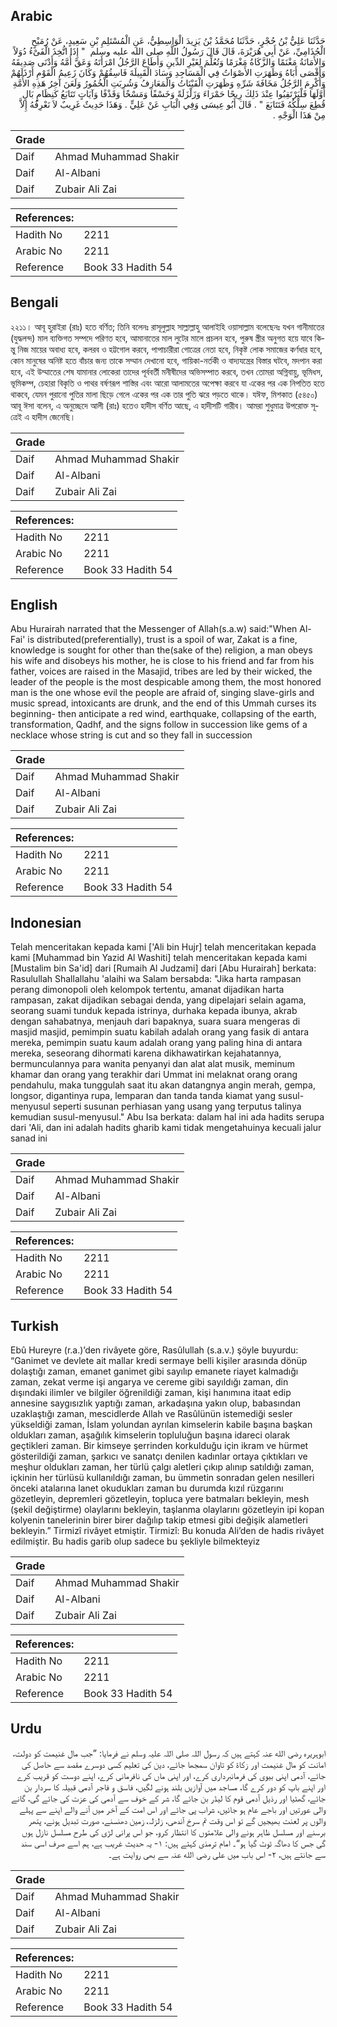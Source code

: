 ## Arabic


<div dir="rtl" lang="ar" style={{fontSize:'larger',backgroundColor:'#f8f9fa',padding:20}}>
حَدَّثَنَا عَلِيُّ بْنُ حُجْرٍ، حَدَّثَنَا مُحَمَّدُ بْنُ يَزِيدَ الْوَاسِطِيُّ، عَنِ الْمُسْتَلِمِ بْنِ سَعِيدٍ، عَنْ رُمَيْحٍ الْجُذَامِيِّ، عَنْ أَبِي هُرَيْرَةَ، قَالَ قَالَ رَسُولُ اللَّهِ صلى الله عليه وسلم ‏ "‏ إِذَا اتُّخِذَ الْفَىْءُ دُوَلاً وَالأَمَانَةُ مَغْنَمًا وَالزَّكَاةُ مَغْرَمًا وَتُعُلِّمَ لِغَيْرِ الدِّينِ وَأَطَاعَ الرَّجُلُ امْرَأَتَهُ وَعَقَّ أُمَّهُ وَأَدْنَى صَدِيقَهُ وَأَقْصَى أَبَاهُ وَظَهَرَتِ الأَصْوَاتُ فِي الْمَسَاجِدِ وَسَادَ الْقَبِيلَةَ فَاسِقُهُمْ وَكَانَ زَعِيمُ الْقَوْمِ أَرْذَلَهُمْ وَأُكْرِمَ الرَّجُلُ مَخَافَةَ شَرِّهِ وَظَهَرَتِ الْقَيْنَاتُ وَالْمَعَازِفُ وَشُرِبَتِ الْخُمُورُ وَلَعَنَ آخِرُ هَذِهِ الأُمَّةِ أَوَّلَهَا فَلْيَرْتَقِبُوا عِنْدَ ذَلِكَ رِيحًا حَمْرَاءَ وَزَلْزَلَةً وَخَسْفًا وَمَسْخًا وَقَذْفًا وَآيَاتٍ تَتَابَعُ كَنِظَامٍ بَالٍ قُطِعَ سِلْكُهُ فَتَتَابَعَ ‏"‏ ‏.‏ قَالَ أَبُو عِيسَى وَفِي الْبَابِ عَنْ عَلِيٍّ ‏.‏ وَهَذَا حَدِيثٌ غَرِيبٌ لاَ نَعْرِفُهُ إِلاَّ مِنْ هَذَا الْوَجْهِ ‏.‏
</div>
<div style={{backgroundColor:'#f8f9fa',padding:20, marginBottom: 10}}><table> <thead> <tr> <th>Grade</th> <th></th> </tr> </thead> <tbody> <tr><td>Daif</td><td>Ahmad Muhammad Shakir</td></tr><tr><td>Daif</td><td>Al-Albani</td></tr><tr><td>Daif</td><td>Zubair Ali Zai</td></tr></tbody></table><table> <thead> <tr> <th>References:</th> <th></th> </tr> </thead> <tbody><tr><td>Hadith No</td><td>2211</td></tr><tr><td>Arabic No</td><td>2211</td></tr><tr><td>Reference</td><td>Book 33 Hadith 54</td></tr></tbody></table></div>

## Bengali


<div dir="ltr" lang="bn" style={{fontSize:'larger',backgroundColor:'#f8f9fa',padding:20}}>
২২১১। আবূ হুরাইরা (রাঃ) হতে বর্ণিত; তিনি বলেনঃ রাসূলুল্লাহ সাল্লাল্লাহু আলাইহি ওয়াসাল্লাম বলেছেনঃ যখন গানীমাতের (যুদ্ধলন্দ) মাল ব্যক্তিগত সম্পদে পরিণত হবে, আমানাতের মাল লুটের মালে প্রচলন হবে, পুরুষ স্ত্রীর অনুগত হয়ে যাবে কিন্তু নিজ মায়ের অবাধ্য হবে, কলরব ও হট্টগোল করবে, পাপাচারীরা গোত্রের নেতা হবে, নিকৃষ্ট লোক সমাজের কর্ণধার হবে, কোন মানুষের অনিষ্ট হতে বাঁচার জন্য তাকে সম্মান দেখানো হবে, গায়িকা-নর্তকী ও বাদ্যযন্ত্রের বিস্তার ঘটবে, মদপান করা হবে, এই উম্মাতের শেষ যামানার লোকেরা তাদের পূর্ববর্তী মনীষীদের অভিসম্পাত করবে, তখন তোমরা অগ্নিবায়ু, ভূমিধস, ভূমিকম্প, চেহারা বিকৃতি ও পাথর বর্ষণরূপ শাস্তির এবং আরো আলামতের অপেক্ষা করবে যা একের পর এক নিপতিত হতে থাকবে, যেমন পুরানো পুতির মালা ছিড়ে গেলে একের পর এক তার পুতি ঝরে পড়তে থাকে। যঈফ, মিশকাত (৫৪৫০) আবূ ঈসা বলেন, এ অনুচ্ছেদে আলী (রাঃ) হতেও হাদীস বর্ণিত আছে, এ হাদীসটি গারীব। আমরা শুধুমাত্র উপরোক্ত সূত্রেই এ হাদীস জেনেছি।
</div>
<div style={{backgroundColor:'#f8f9fa',padding:20, marginBottom: 10}}><table> <thead> <tr> <th>Grade</th> <th></th> </tr> </thead> <tbody> <tr><td>Daif</td><td>Ahmad Muhammad Shakir</td></tr><tr><td>Daif</td><td>Al-Albani</td></tr><tr><td>Daif</td><td>Zubair Ali Zai</td></tr></tbody></table><table> <thead> <tr> <th>References:</th> <th></th> </tr> </thead> <tbody><tr><td>Hadith No</td><td>2211</td></tr><tr><td>Arabic No</td><td>2211</td></tr><tr><td>Reference</td><td>Book 33 Hadith 54</td></tr></tbody></table></div>

## English


<div dir="ltr" lang="en" style={{fontSize:'larger',backgroundColor:'#f8f9fa',padding:20}}>
Abu Hurairah narrated that the Messenger of Allah(s.a.w) said:"When Al-Fai' is distributed(preferentially), trust is a spoil of war, Zakat is a fine, knowledge is sought for other than the(sake of the) religion, a man obeys his wife and disobeys his mother, he is close to his friend and far from his father, voices are raised in the Masajid, tribes are led by their wicked, the leader of the people is the most despicable among them, the most honored man is the one whose evil the people are afraid of, singing slave-girls and music spread, intoxicants are drunk, and the end of this Ummah curses its beginning- then anticipate a red wind, earthquake, collapsing of the earth, transformation, Qadhf, and the signs follow in succession like gems of a necklace whose string is cut and so they fall in succession
</div>
<div style={{backgroundColor:'#f8f9fa',padding:20, marginBottom: 10}}><table> <thead> <tr> <th>Grade</th> <th></th> </tr> </thead> <tbody> <tr><td>Daif</td><td>Ahmad Muhammad Shakir</td></tr><tr><td>Daif</td><td>Al-Albani</td></tr><tr><td>Daif</td><td>Zubair Ali Zai</td></tr></tbody></table><table> <thead> <tr> <th>References:</th> <th></th> </tr> </thead> <tbody><tr><td>Hadith No</td><td>2211</td></tr><tr><td>Arabic No</td><td>2211</td></tr><tr><td>Reference</td><td>Book 33 Hadith 54</td></tr></tbody></table></div>

## Indonesian


<div dir="ltr" lang="id" style={{fontSize:'larger',backgroundColor:'#f8f9fa',padding:20}}>
Telah menceritakan kepada kami ['Ali bin Hujr] telah menceritakan kepada kami [Muhammad bin Yazid Al Washiti] telah menceritakan kepada kami [Mustalim bin Sa'id] dari [Rumaih Al Judzami] dari [Abu Hurairah] berkata: Rasulullah Shallallahu 'alaihi wa Salam bersabda: "Jika harta rampasan perang dimonopoli oleh kelompok tertentu, amanat dijadikan harta rampasan, zakat dijadikan sebagai denda, yang dipelajari selain agama, seorang suami tunduk kepada istrinya, durhaka kepada ibunya, akrab dengan sahabatnya, menjauh dari bapaknya, suara suara mengeras di masjid masjid, pemimpin suatu kabilah adalah orang yang fasik di antara mereka, pemimpin suatu kaum adalah orang yang paling hina di antara mereka, seseorang dihormati karena dikhawatirkan kejahatannya, bermunculannya para wanita penyanyi dan alat alat musik, meminum khamar dan orang yang terakhir dari Ummat ini melaknat orang orang pendahulu, maka tunggulah saat itu akan datangnya angin merah, gempa, longsor, digantinya rupa, lemparan dan tanda tanda kiamat yang susul-menyusul seperti susunan perhiasan yang usang yang terputus talinya kemudian susul-menyusul." Abu Isa berkata: dalam hal ini ada hadits serupa dari 'Ali, dan ini adalah hadits gharib kami tidak mengetahuinya kecuali jalur sanad ini
</div>
<div style={{backgroundColor:'#f8f9fa',padding:20, marginBottom: 10}}><table> <thead> <tr> <th>Grade</th> <th></th> </tr> </thead> <tbody> <tr><td>Daif</td><td>Ahmad Muhammad Shakir</td></tr><tr><td>Daif</td><td>Al-Albani</td></tr><tr><td>Daif</td><td>Zubair Ali Zai</td></tr></tbody></table><table> <thead> <tr> <th>References:</th> <th></th> </tr> </thead> <tbody><tr><td>Hadith No</td><td>2211</td></tr><tr><td>Arabic No</td><td>2211</td></tr><tr><td>Reference</td><td>Book 33 Hadith 54</td></tr></tbody></table></div>

## Turkish


<div dir="ltr" lang="tr" style={{fontSize:'larger',backgroundColor:'#f8f9fa',padding:20}}>
Ebû Hureyre (r.a.)’den rivâyete göre, Rasûlullah (s.a.v.) şöyle buyurdu: “Ganimet ve devlete ait mallar kredi sermaye belli kişiler arasında dönüp dolaştığı zaman, emanet ganimet gibi sayılıp emanete riayet kalmadığı zaman, zekat verme işi angarya ve cereme gibi sayıldığı zaman, din dışındaki ilimler ve bilgiler öğrenildiği zaman, kişi hanımına itaat edip annesine saygısızlık yaptığı zaman, arkadaşına yakın olup, babasından uzaklaştığı zaman, mescidlerde Allah ve Rasûlünün istemediği sesler yükseldiği zaman, İslam yolundan ayrılan kimselerin kabile başına başkan oldukları zaman, aşağılık kimselerin topluluğun başına idareci olarak geçtikleri zaman. Bir kimseye şerrinden korkulduğu için ikram ve hürmet gösterildiği zaman, şarkıcı ve sanatçı denilen kadınlar ortaya çıktıkları ve meşhur oldukları zaman, her türlü çalgı aletleri çıkıp alınıp satıldığı zaman, içkinin her türlüsü kullanıldığı zaman, bu ümmetin sonradan gelen nesilleri önceki atalarına lanet okudukları zaman bu durumda kızıl rüzgarını gözetleyin, depremleri gözetleyin, topluca yere batmaları bekleyin, mesh (şekil değiştirme) olaylarını bekleyin, taşlanma olaylarını gözetleyin ipi kopan kolyenin tanelerinin birer birer dağılıp takip etmesi gibi değişik alametleri bekleyin.” Tirmizî rivâyet etmiştir. Tirmizî: Bu konuda Ali’den de hadis rivâyet edilmiştir. Bu hadis garib olup sadece bu şekliyle bilmekteyiz
</div>
<div style={{backgroundColor:'#f8f9fa',padding:20, marginBottom: 10}}><table> <thead> <tr> <th>Grade</th> <th></th> </tr> </thead> <tbody> <tr><td>Daif</td><td>Ahmad Muhammad Shakir</td></tr><tr><td>Daif</td><td>Al-Albani</td></tr><tr><td>Daif</td><td>Zubair Ali Zai</td></tr></tbody></table><table> <thead> <tr> <th>References:</th> <th></th> </tr> </thead> <tbody><tr><td>Hadith No</td><td>2211</td></tr><tr><td>Arabic No</td><td>2211</td></tr><tr><td>Reference</td><td>Book 33 Hadith 54</td></tr></tbody></table></div>

## Urdu


<div dir="rtl" lang="ur" style={{fontSize:'larger',backgroundColor:'#f8f9fa',padding:20}}>
ابوہریرہ رضی الله عنہ کہتے ہیں کہ رسول اللہ صلی اللہ علیہ وسلم نے فرمایا: ”جب مال غنیمت کو دولت، امانت کو مال غنیمت اور زکاۃ کو تاوان سمجھا جائے، دین کی تعلیم کسی دوسرے مقصد سے حاصل کی جائے، آدمی اپنی بیوی کی فرمانبرداری کرے، اور اپنی ماں کی نافرمانی کرے، اپنے دوست کو قریب کرے اور اپنے باپ کو دور کرے گا، مساجد میں آوازیں بلند ہونے لگیں، فاسق و فاجر آدمی قبیلہ کا سردار بن جائے، گھٹیا اور رذیل آدمی قوم کا لیڈر بن جائے گا، شر کے خوف سے آدمی کی عزت کی جائے گی، گانے والی عورتیں اور باجے عام ہو جائیں، شراب پی جائے اور اس امت کے آخر میں آنے والے اپنے سے پہلے والوں پر لعنت بھیجیں گے تو اس وقت تم سرخ آندھی، زلزلہ، زمین دھنسنے، صورت تبدیل ہونے، پتھر برسنے اور مسلسل ظاہر ہونے والی علامتوں کا انتظار کرو، جو اس پرانی لڑی کی طرح مسلسل نازل ہوں گی جس کا دھاگہ ٹوٹ گیا ہو“۔ امام ترمذی کہتے ہیں: ۱- یہ حدیث غریب ہے، ہم اسے صرف اسی سند سے جانتے ہیں، ۲- اس باب میں علی رضی الله عنہ سے بھی روایت ہے۔
</div>
<div style={{backgroundColor:'#f8f9fa',padding:20, marginBottom: 10}}><table> <thead> <tr> <th>Grade</th> <th></th> </tr> </thead> <tbody> <tr><td>Daif</td><td>Ahmad Muhammad Shakir</td></tr><tr><td>Daif</td><td>Al-Albani</td></tr><tr><td>Daif</td><td>Zubair Ali Zai</td></tr></tbody></table><table> <thead> <tr> <th>References:</th> <th></th> </tr> </thead> <tbody><tr><td>Hadith No</td><td>2211</td></tr><tr><td>Arabic No</td><td>2211</td></tr><tr><td>Reference</td><td>Book 33 Hadith 54</td></tr></tbody></table></div>